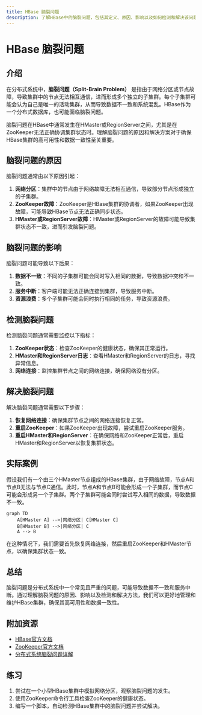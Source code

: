 ```yaml
---
title: HBase 脑裂问题
description: 了解HBase中的脑裂问题，包括其定义、原因、影响以及如何检测和解决该问题。
---
```


# HBase 脑裂问题

## 介绍

在分布式系统中，**脑裂问题（Split-Brain Problem）** 是指由于网络分区或节点故障，导致集群中的节点无法相互通信，进而形成多个独立的子集群。每个子集群可能会认为自己是唯一的活动集群，从而导致数据不一致和系统混乱。HBase作为一个分布式数据库，也可能面临脑裂问题。

脑裂问题在HBase中通常发生在HMaster或RegionServer之间，尤其是在ZooKeeper无法正确协调集群状态时。理解脑裂问题的原因和解决方案对于确保HBase集群的高可用性和数据一致性至关重要。

## 脑裂问题的原因

脑裂问题通常由以下原因引起：

1. **网络分区**：集群中的节点由于网络故障无法相互通信，导致部分节点形成独立的子集群。
2. **ZooKeeper故障**：ZooKeeper是HBase集群的协调者，如果ZooKeeper出现故障，可能导致HBase节点无法正确同步状态。
3. **HMaster或RegionServer故障**：HMaster或RegionServer的故障可能导致集群状态不一致，进而引发脑裂问题。

## 脑裂问题的影响

脑裂问题可能导致以下后果：

1. **数据不一致**：不同的子集群可能会同时写入相同的数据，导致数据冲突和不一致。
2. **服务中断**：客户端可能无法正确连接到集群，导致服务中断。
3. **资源浪费**：多个子集群可能会同时执行相同的任务，导致资源浪费。

## 检测脑裂问题

检测脑裂问题通常需要监控以下指标：

1. **ZooKeeper状态**：检查ZooKeeper的健康状态，确保其正常运行。
2. **HMaster和RegionServer日志**：查看HMaster和RegionServer的日志，寻找异常信息。
3. **网络连接**：监控集群节点之间的网络连接，确保网络没有分区。

## 解决脑裂问题

解决脑裂问题通常需要以下步骤：

1. **恢复网络连接**：确保集群节点之间的网络连接恢复正常。
2. **重启ZooKeeper**：如果ZooKeeper出现故障，尝试重启ZooKeeper服务。
3. **重启HMaster和RegionServer**：在确保网络和ZooKeeper正常后，重启HMaster和RegionServer以恢复集群状态。

## 实际案例

假设我们有一个由三个HMaster节点组成的HBase集群，由于网络故障，节点A和节点B无法与节点C通信。此时，节点A和节点B可能会形成一个子集群，而节点C可能会形成另一个子集群。两个子集群可能会同时尝试写入相同的数据，导致数据不一致。

```mermaid
graph TD
    A[HMaster A] -->|网络分区| C[HMaster C]
    B[HMaster B] -->|网络分区| C
    A --> B
```

在这种情况下，我们需要首先恢复网络连接，然后重启ZooKeeper和HMaster节点，以确保集群状态一致。

## 总结

脑裂问题是分布式系统中一个常见且严重的问题，可能导致数据不一致和服务中断。通过理解脑裂问题的原因、影响以及检测和解决方法，我们可以更好地管理和维护HBase集群，确保其高可用性和数据一致性。

## 附加资源

- [HBase官方文档](https://hbase.apache.org/)
- [ZooKeeper官方文档](https://zookeeper.apache.org/)
- [分布式系统脑裂问题详解](https://en.wikipedia.org/wiki/Split-brain_(computing))

## 练习

1. 尝试在一个小型HBase集群中模拟网络分区，观察脑裂问题的发生。
2. 使用ZooKeeper命令行工具检查ZooKeeper的健康状态。
3. 编写一个脚本，自动检测HBase集群中的脑裂问题并尝试解决。